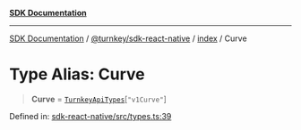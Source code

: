 [**SDK Documentation**](../../../../README.mdx)

***

[SDK Documentation](../../../../packages.mdx) / [@turnkey/sdk-react-native](../../README.mdx) / [index](../README.mdx) / Curve

# Type Alias: Curve

> **Curve** = [`TurnkeyApiTypes`](TurnkeyApiTypes.mdx)\[`"v1Curve"`\]

Defined in: [sdk-react-native/src/types.ts:39](https://github.com/tkhq/sdk/blob/078f5423e923fbd1d7fd39440402d7f01d09c3d0/packages/sdk-react-native/src/types.ts#L39)
